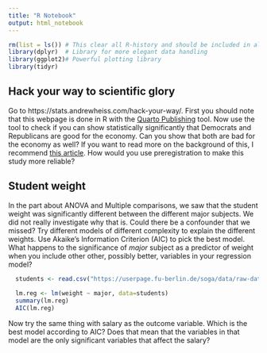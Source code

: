---
title: "R Notebook"
output: html_notebook
---

```{r import libraries, echo = FALSE, message=FALSE}
rm(list = ls()) # This clear all R-history and should be included in all code
library(dplyr)  # Library for more elegant data handling
library(ggplot2)# Powerful plotting library
library(tidyr)
```

## Hack your way to scientific glory
Go to https://stats.andrewheiss.com/hack-your-way/. First you should note that this webpage is done in R with the [Quarto Publishing](https://quarto.org/docs/publishing/quarto-pub.html) tool. Now use the tool to check if you can show statistically significantly that Democrats and Republicans are good for the economy. Can you show that both are bad for the economy as well? If you want to read more on the background of this, I recommend [this article](https://fivethirtyeight.com/features/science-isnt-broken/#part1). How would you use preregistration to make this study more reliable?

## Student weight
In the part about ANOVA and Multiple comparisons, we saw that the student weight was significantly different between the different major subjects. We did not really investigate why that is. Could there be a confounder that we missed? Try different models of different complexity to explain the different weights. Use Akaike's Information Criterion (AIC) to pick the best model. What happens to the significance of *major* subject as a predictor of weight when you include other other, possibly better, variables in your regression model?
 
```{r student data, echo = TRUE, message=TRUE}
  students <- read.csv("https://userpage.fu-berlin.de/soga/data/raw-data/students.csv")
  
  lm.reg <- lm(weight ~ major, data=students)
  summary(lm.reg)
  AIC(lm.reg)
``` 

Now try the same thing with salary as the outcome variable. Which is the best model according to AIC? Does that mean that the variables in that model are the only significant variables that affect the salary?




